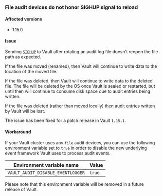 ### File audit devices do not honor SIGHUP signal to reload

#### Affected versions

- 1.15.0

#### Issue

Sending [`SIGHUP`](/vault/docs/audit/file#log-file-rotation) to Vault after rotating
an audit log file doesn't reopen the file path as expected.

If the file was moved (renamed), then Vault will continue to write data to the location
of the moved file.

If the file was deleted, then Vault will continue to write data to the deleted file.
The file will be deleted by the OS once Vault is sealed or restarted, but
until then will continue to consume disk space due to audit entries being written.

<Warning title="Missing Audit Entries">
  If the file was deleted (rather than moved locally) then audit entries written
  by Vault will be lost.
</Warning>

The issue has been fixed for a patch release in Vault `1.15.1`.

#### Workaround

If your Vault cluster uses any `file` audit devices, you can use the following
environment variable set to `true` in order to disable the new underlying event
framework Vault uses to process audit events.

| Environment variable name         | Value  |
|-----------------------------------|--------|
| `VAULT_AUDIT_DISABLE_EVENTLOGGER` | `true` |

Please note that this environment variable will be removed in a future release of Vault.
